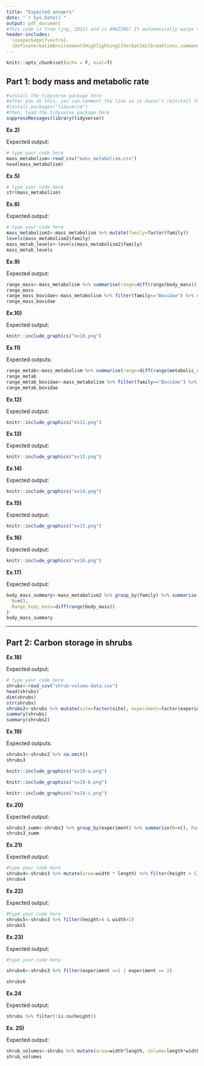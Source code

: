 ```yaml
---
title: "Expected answers"
date: "`r Sys.Date()`"
output: pdf_document
#This code is from (jng, 2021) and is AMAZING! It automatically warps the text to fit the page
header-includes:
  \usepackage{fvextra}
  \DefineVerbatimEnvironment{Highlighting}{Verbatim}{breaklines,commandchars=\\\{\}}
---
```



```r
knitr::opts_chunk$set(echo = F, eval=T)
```

## Part 1: body mass and metabolic rate



```r
#install the tidyverse package here
#after you do this, you can comment the line so it doesn't reinstall this every time you knit your document.
#install.packages("tidyverse")
#then, load the tidyverse package here
suppressMessages(library(tidyverse))
```

**Ex.2)**

Expected output:

```r
# type your code here
mass_metabolism<-read_csv("mass_metabolism.csv")
head(mass_metabolism)
```


**Ex.5)**

```r
# type your code here
str(mass_metabolism)
```

**Ex.6)**

Expected output:

```r
# type your code here
mass_metabolism2<-mass_metabolism %>% mutate(family=factor(family))
levels(mass_metabolism2$family)
mass_metab_levels<-levels(mass_metabolism2$family)
mass_metab_levels
```


**Ex.9)**

Expected output:

```r
range_mass<-mass_metabolism %>% summarise(range=diff(range(body_mass)))
range_mass
range_mass_bovidae<-mass_metabolism %>% filter(family=="Bovidae") %>% summarise(range=diff(range(body_mass)))
range_mass_bovidae
```

**Ex.10)**

Expected output:



```r
knitr::include_graphics("ex10.png")
```

**Ex.11)**

Expected outputs:


```r
range_metab<-mass_metabolism %>% summarise(range=diff(range(metabolic_rate)))
range_metab
range_metab_bovidae<-mass_metabolism %>% filter(family=="Bovidae") %>% summarise(range=diff(range(metabolic_rate)))
range_metab_bovidae
```



**Ex.12)**

Expected output:

```r
knitr::include_graphics("ex12.png")
```

**Ex.13)**

Expected output:

```r
knitr::include_graphics("ex13.png")
```

**Ex.14)**

Expected output:


```r
knitr::include_graphics("ex14.png")
```


**Ex.15)** 

Expected output:

```r
knitr::include_graphics("ex15.png")
```


**Ex.16)**

Expected output:

```r
knitr::include_graphics("ex16.png")
```

**Ex.17)**

Expected output:

```r
body_mass_summary<-mass_metabolism2 %>% group_by(family) %>% summarise(
  N=n(),
  Range_body_mass=diff(range(body_mass))
)
body_mass_summary
```

----------

## Part 2: Carbon storage in shrubs

**Ex.18)**

Expected output:

```r
# type your code here
shrubs<-read_csv("shrub-volume-data.csv")
head(shrubs)
dim(shrubs)
str(shrubs)
shrubs2<-shrubs %>% mutate(site=factor(site), experiment=factor(experiment))
summary(shrubs)
summary(shrubs2)
```

**Ex.19)**

Expected outputs:

```r
shrubs3<-shrubs2 %>% na.omit()
shrubs3
```

```r
knitr::include_graphics("ex19-a.png")
```



```r
knitr::include_graphics("ex19-b.png")
```



```r
knitr::include_graphics("ex19-c.png")
```


**Ex.20)**

Expected output:

```r
shrubs3_summ<-shrubs3 %>% group_by(experiment) %>% summarise(N=n(), Range_length=diff(range(length)), Range_width=diff(range(width), Range_height=diff(range(height))))
shrubs3_summ
```

**Ex.21)**

Expected output:

```r
#type your code here
shrubs4<-shrubs3 %>% mutate(area=width * length) %>% filter(height > 5) %>% arrange(length)
shrubs4
```


**Ex.22)**

Expected output:

```r
#type your code here
shrubs5<-shrubs3 %>% filter(height>4 & width>2)
shrubs5

```


**Ex.23)**

Expected output:

```r
#type your code here

shrubs6<-shrubs3 %>% filter(experiment ==1 | experiment == 2)

shrubs6
```


**Ex.24**

Expected output:

```r
shrubs %>% filter(!is.na(height))
```

**Ex. 25)**

Expected output:

```r
shrub_volumes<-shrubs %>% mutate(area=width*length, volume=length*width*height)
shrub_volumes
```


